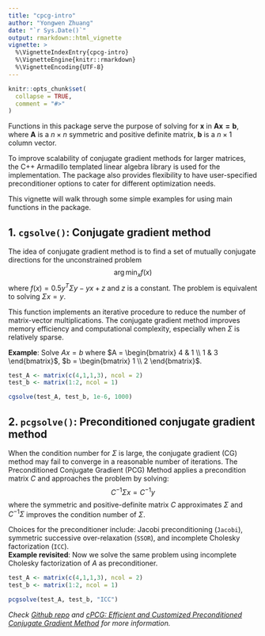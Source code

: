 ```yaml
---
title: "cpcg-intro"
author: "Yongwen Zhuang"
date: "`r Sys.Date()`"
output: rmarkdown::html_vignette
vignette: >
  %\VignetteIndexEntry{cpcg-intro}
  %\VignetteEngine{knitr::rmarkdown}
  %\VignetteEncoding{UTF-8}
---
```


```r
knitr::opts_chunk$set(
  collapse = TRUE,
  comment = "#>"
)
```

Functions in this package serve the purpose of solving for $\boldsymbol{x}$ in $\boldsymbol{Ax=b}$, where $\boldsymbol{A}$ is a $n \times n$ symmetric and positive definite matrix, $\boldsymbol{b}$ is a $n \times 1$ column vector. 

To improve scalability of conjugate gradient methods for larger matrices, the C++ Armadillo templated linear algebra library is used for the implementation. The package also provides flexibility to have user-specified preconditioner options to cater for different optimization needs.  

This vignette will walk through some simple examples for using main functions in the package.  

## 1. `cgsolve()`: Conjugate gradient method

The idea of conjugate gradient method is to find a set of mutually conjugate directions for the unconstrained problem  $$\arg \min_x f(x)$$ where $f(x) = 0.5 y^T \Sigma y - yx + z$ and $z$ is a constant. The problem is equivalent to solving $\Sigma x = y$.  

This function implements an iterative procedure to reduce the number of matrix-vector multiplications. The conjugate gradient method improves memory efficiency and computational complexity, especially when $\Sigma$ is relatively sparse.  

**Example**: Solve $Ax = b$ where $A = \begin{bmatrix}
4 & 1 \\
1 & 3 
\end{bmatrix}$, $b = \begin{bmatrix}
1 \\
2 
\end{bmatrix}$.  

```r
test_A <- matrix(c(4,1,1,3), ncol = 2)
test_b <- matrix(1:2, ncol = 1)

cgsolve(test_A, test_b, 1e-6, 1000)
```

## 2. `pcgsolve()`: Preconditioned conjugate gradient method

When the condition number for $\Sigma$ is large, the conjugate gradient (CG) method may fail to converge in a reasonable number of iterations. The Preconditioned Conjugate Gradient (PCG) Method applies a precondition matrix $C$ and approaches the problem by solving: $$C^{-1} \Sigma x = C^{-1} y$$ where the symmetric and positive-definite matrix $C$ approximates $\Sigma$ and $C^{-1} \Sigma$ improves the condition number of $\Sigma$.  

Choices for the preconditioner include: Jacobi preconditioning (`Jacobi`), symmetric successive over-relaxation (`SSOR`), and incomplete Cholesky factorization (`ICC`).  
**Example revisited**: Now we solve the same problem using incomplete Cholesky factorization of $A$ as preconditioner.

```r
test_A <- matrix(c(4,1,1,3), ncol = 2)
test_b <- matrix(1:2, ncol = 1)

pcgsolve(test_A, test_b, "ICC")
```


*Check [Github repo](https://github.com/styvon/cPCG/) and [cPCG: Efficient and Customized Preconditioned Conjugate Gradient Method](https://github.com/styvon/cPCG/blob/master/docs/article_cPCG.pdf) for more information.*
